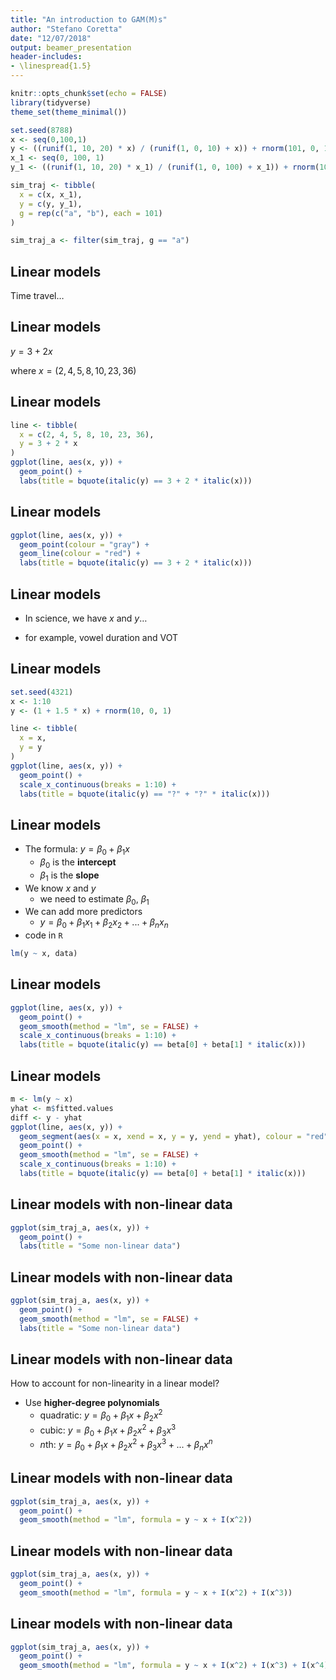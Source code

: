 ```yaml
---
title: "An introduction to GAM(M)s"
author: "Stefano Coretta"
date: "12/07/2018"
output: beamer_presentation
header-includes:
- \linespread{1.5}
---
```


```r
knitr::opts_chunk$set(echo = FALSE)
library(tidyverse)
theme_set(theme_minimal())
```

```r
set.seed(8788)
x <- seq(0,100,1)
y <- ((runif(1, 10, 20) * x) / (runif(1, 0, 10) + x)) + rnorm(101, 0, 1)
x_1 <- seq(0, 100, 1)
y_1 <- ((runif(1, 10, 20) * x_1) / (runif(1, 0, 100) + x_1)) + rnorm(101, 0, 1)

sim_traj <- tibble(
  x = c(x, x_1),
  y = c(y, y_1),
  g = rep(c("a", "b"), each = 101)
)

sim_traj_a <- filter(sim_traj, g == "a")
```

## Linear models

\centering \Huge

Time travel...

## Linear models

\centering \Huge

$y = 3 + 2x$

\large

where $x = (2, 4, 5, 8, 10, 23, 36)$

## Linear models

```r
line <- tibble(
  x = c(2, 4, 5, 8, 10, 23, 36),
  y = 3 + 2 * x
)
ggplot(line, aes(x, y)) +
  geom_point() +
  labs(title = bquote(italic(y) == 3 + 2 * italic(x)))
```

## Linear models

```r
ggplot(line, aes(x, y)) +
  geom_point(colour = "gray") +
  geom_line(colour = "red") +
  labs(title = bquote(italic(y) == 3 + 2 * italic(x)))
```

## Linear models

* In science, we have $x$ and $y$...

* for example, vowel duration and VOT

## Linear models

```r
set.seed(4321)
x <- 1:10
y <- (1 + 1.5 * x) + rnorm(10, 0, 1)

line <- tibble(
  x = x,
  y = y
)
ggplot(line, aes(x, y)) +
  geom_point() +
  scale_x_continuous(breaks = 1:10) +
  labs(title = bquote(italic(y) == "?" + "?" * italic(x)))
```

## Linear models

* The formula: $y = \beta_0 + \beta_1x$
    * $\beta_0$ is the **intercept**
    * $\beta_1$ is the **slope**

* We know $x$ and $y$
    * we need to estimate $\beta_0$, $\beta_1$

* We can add more predictors
    * $y = \beta_0 + \beta_1x_1 + \beta_2x_2 + ... + \beta_nx_n$

* code in `R`

```r
lm(y ~ x, data)
```

## Linear models

```r
ggplot(line, aes(x, y)) +
  geom_point() +
  geom_smooth(method = "lm", se = FALSE) +
  scale_x_continuous(breaks = 1:10) +
  labs(title = bquote(italic(y) == beta[0] + beta[1] * italic(x)))
```

## Linear models

```r
m <- lm(y ~ x)
yhat <- m$fitted.values
diff <- y - yhat  
ggplot(line, aes(x, y)) +
  geom_segment(aes(x = x, xend = x, y = y, yend = yhat), colour = "red") +
  geom_point() +
  geom_smooth(method = "lm", se = FALSE) +
  scale_x_continuous(breaks = 1:10) +
  labs(title = bquote(italic(y) == beta[0] + beta[1] * italic(x)))
```

## Linear models with non-linear data

```r
ggplot(sim_traj_a, aes(x, y)) +
  geom_point() +
  labs(title = "Some non-linear data")
```

## Linear models with non-linear data

```r
ggplot(sim_traj_a, aes(x, y)) +
  geom_point() +
  geom_smooth(method = "lm", se = FALSE) +
  labs(title = "Some non-linear data")
```

## Linear models with non-linear data

How to account for non-linearity in a linear model?

* Use **higher-degree polynomials**
    * quadratic: $y = \beta_0 + \beta_1x + \beta_2x^2$
    * cubic: $y = \beta_0 + \beta_1x + \beta_2x^2 + \beta_3x^3$
    * $n$th: $y = \beta_0 + \beta_1x + \beta_2x^2 + \beta_3x^3 + ... + \beta_nx^n$

## Linear models with non-linear data

```r
ggplot(sim_traj_a, aes(x, y)) +
  geom_point() +
  geom_smooth(method = "lm", formula = y ~ x + I(x^2))
```

## Linear models with non-linear data

```r
ggplot(sim_traj_a, aes(x, y)) +
  geom_point() +
  geom_smooth(method = "lm", formula = y ~ x + I(x^2) + I(x^3))
```

## Linear models with non-linear data

```r
ggplot(sim_traj_a, aes(x, y)) +
  geom_point() +
  geom_smooth(method = "lm", formula = y ~ x + I(x^2) + I(x^3) + I(x^4) + I(x^5) + I(x^6) + I(x^7) + I(x^8) + I(x^9) + I(x^10))
```
